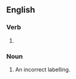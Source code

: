 ==English==

===Verb===
{{head|en|present participle}}

# {{present participle of|mislabel|lang=en|nocat=1}}

===Noun===
{{en-noun}}

# An incorrect labelling.